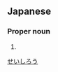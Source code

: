 ==Japanese==
{{ja-kanjitab|清|史|郎}}

===Proper noun===
{{ja-pos|proper|せいしろう}}

# {{given name|male|lang=ja}}

[[Category:Japanese male given names|せいしろう]]